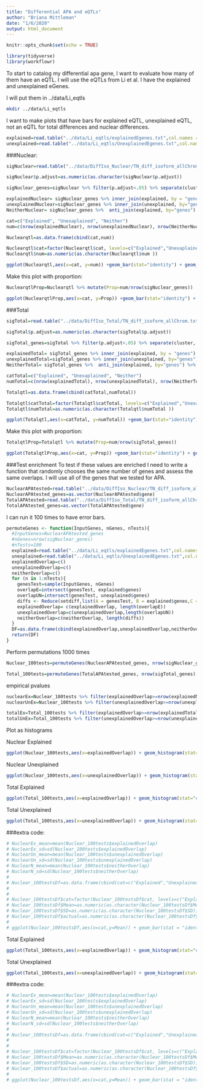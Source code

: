 ```yaml
---
title: "Differential APA and eQTLs"
author: "Briana Mittleman"
date: "1/6/2020"
output: html_document
---
```


```r
knitr::opts_chunk$set(echo = TRUE)
```


```r
library(tidyverse)
library(workflowr)
```


To start to catalog my differential apa gene, I want to evaluate how many of them have an eQTL. I will use the eQTLs from Li et al. I have the explained and unexplained eGenes. 

I will put them in ../data/Li_eqtls

```bash
mkdir ../data/Li_eqtls
```

I want to make plots that have bars for explained eQTL, unexplained eQTL, not an eQTL for total differences and nuclear differences.  

```r
explained=read.table("../data/Li_eqtls/explainedEgenes.txt",col.names = c("genes"),stringsAsFactors = F)
unexplained=read.table("../data/Li_eqtls/UnexplainedEgenes.txt",col.names = c("genes"),stringsAsFactors = F)
```


###Nuclear:

```r
sigNuclear=read.table("../data/DiffIso_Nuclear/TN_diff_isoform_allChrom.txt_significance.txt",sep="\t" ,col.names = c('status','loglr','df','p','cluster','p.adjust'),stringsAsFactors = F) %>% filter(status=="Success") 

sigNuclear$p.adjust=as.numeric(as.character(sigNuclear$p.adjust))

sigNuclear_genes=sigNuclear %>% filter(p.adjust<.05) %>% separate(cluster, into=c("chrom", "genes"), sep=":") %>% dplyr::select(genes) %>% unique()
```


```r
explainedNuclear= sigNuclear_genes %>% inner_join(explained, by = "genes")
unexplainedNuclear=sigNuclear_genes %>% inner_join(unexplained, by="genes")
NeitherNuclear= sigNuclear_genes %>%  anti_join(explained, by="genes") %>% anti_join(unexplained, by="genes")

cat=c("Explained", "Unexaplained", "Neither")
num=c(nrow(explainedNuclear), nrow(unexplainedNuclear), nrow(NeitherNuclear))

Nuclearqtl=as.data.frame(cbind(cat,num))

Nuclearqtl$cat=factor(Nuclearqtl$cat, levels=c("Explained","Unexaplained", "Neither"), ordered=T)
Nuclearqtl$num=as.numeric(as.character(Nuclearqtl$num ))

ggplot(Nuclearqtl,aes(x=cat, y=num)) +geom_bar(stat="identity") + geom_text(aes(label=num), vjust=1.6, color="white", size=3.5) + labs(title="Differential APA in Nuclear fraction and human eQTL", y="Number of genes", x="Overlap")
```
Make this plot with proportion:

```r
NuclearqtlProp=Nuclearqtl %>% mutate(Prop=num/nrow(sigNuclear_genes))

ggplot(NuclearqtlProp,aes(x=cat, y=Prop)) +geom_bar(stat="identity") + geom_text(aes(label=round(Prop,digits = 3)), vjust=1.6, color="white", size=3.5) + labs(title="Differential APA in Nuclear fraction and human eQTL", y="Proportion of dAPA genes", x="Overlap")
```

###Total 


```r
sigTotal=read.table("../data/DiffIso_Total/TN_diff_isoform_allChrom.txt_significance.txt",sep="\t" ,col.names = c('status','loglr','df','p','cluster','p.adjust'),stringsAsFactors = F) %>% filter(status=="Success") 

sigTotal$p.adjust=as.numeric(as.character(sigTotal$p.adjust))

sigTotal_genes=sigTotal %>% filter(p.adjust<.05) %>% separate(cluster, into=c("chrom", "genes"), sep=":") %>% dplyr::select(genes) %>% unique()
```


```r
explainedTotal= sigTotal_genes %>% inner_join(explained, by = "genes")
unexplainedTotal=sigTotal_genes %>% inner_join(unexplained, by="genes")
NeitherTotal= sigTotal_genes %>%  anti_join(explained, by="genes") %>% anti_join(unexplained, by="genes")

catTotal=c("Explained", "Unexaplained", "Neither")
numTotal=c(nrow(explainedTotal), nrow(unexplainedTotal), nrow(NeitherTotal))

Totalqtl=as.data.frame(cbind(catTotal,numTotal))

Totalqtl$catTotal=factor(Totalqtl$catTotal, levels=c("Explained","Unexaplained", "Neither"), ordered=T)
Totalqtl$numTotal=as.numeric(as.character(Totalqtl$numTotal ))

ggplot(Totalqtl,aes(x=catTotal, y=numTotal)) +geom_bar(stat="identity") + geom_text(aes(label=numTotal), vjust=1.6, color="white", size=3.5) + labs(title="Differential APA in Total fraction and human eQTL", y="Number of genes", x="Overlap")

```

Make this plot with proportion:

```r
TotalqtlProp=Totalqtl %>% mutate(Prop=num/nrow(sigTotal_genes))

ggplot(TotalqtlProp,aes(x=cat, y=Prop)) +geom_bar(stat="identity") + geom_text(aes(label=round(Prop,digits = 3)), vjust=1.6, color="white", size=3.5) + labs(title="Differential APA in Total fraction and human eQTL", y="Proportion of dAPA genes", x="Overlap")
```

###Test enrichment
To test if these values are enriched I need to write a function that randomly chooses the same number of genes and assess the same overlaps. I will use all of the genes that we tested for APA.

```r
NuclearAPAtested=read.table("../data/DiffIso_Nuclear/TN_diff_isoform_allChrom.txt_significance.txt",sep="\t" ,col.names = c('status','loglr','df','p','cluster','p.adjust'),stringsAsFactors = F) %>% filter(status=="Success") %>% separate(cluster, into=c("chrom", "gene"), sep=":") %>% dplyr::select(gene)
NuclearAPAtested_genes=as.vector(NuclearAPAtested$gene)
TotalAPAtested=read.table("../data/DiffIso_Total/TN_diff_isoform_allChrom.txt_significance.txt",sep="\t" ,col.names = c('status','loglr','df','p','cluster','p.adjust'),stringsAsFactors = F) %>% filter(status=="Success") %>% separate(cluster, into=c("chrom", "gene"), sep=":") %>% dplyr::select(gene)
TotalAPAtested_genes=as.vector(TotalAPAtested$gene)
```


I can run it 100 times to have error bars.  

```r
permuteGenes <- function(InputGenes, nGenes, nTests){
  #InputGenes=NuclearAPAtested_genes
  #nGenes=nrow(sigNuclear_genes)
  #nTests=100
  explained=read.table("../data/Li_eqtls/explainedEgenes.txt",col.names = c("genes"),stringsAsFactors = F)
  unexplained=read.table("../data/Li_eqtls/UnexplainedEgenes.txt",col.names = c("genes"),stringsAsFactors = F)
  explainedOverlap=c()
  unexplainedOverlap=c()
  neitherOverlap=c()
  for (n in 1:nTests){
    genesTest=sample(InputGenes, nGenes)
    overlapE=intersect(genesTest, explained$genes) 
    overlapUN=intersect(genesTest, unexplained$genes) 
    diffs <- Reduce(setdiff,list(A = genesTest, B = explained$genes,C = unexplained$genes))
    explainedOverlap= c(explainedOverlap, length(overlapE))
    unexplainedOverlap=c(unexplainedOverlap,length(overlapUN))
    neitherOverlap=c(neitherOverlap, length(diffs))
  }
  DF=as.data.frame(cbind(explainedOverlap,unexplainedOverlap,neitherOverlap))
  return(DF)
}
```


Perform permutations 1000 times
```r
Nuclear_100tests=permuteGenes(NuclearAPAtested_genes, nrow(sigNuclear_genes),1000 )

Total_100tests=permuteGenes(TotalAPAtested_genes, nrow(sigTotal_genes),1000 )
```

empirical pvalues
```r
nuclearEx=Nuclear_100tests %>% filter(explainedOverlap>=nrow(explainedNuclear)) %>% nrow() / 1000
nuclearUnEx=Nuclear_100tests %>% filter(unexplainedOverlap>=nrow(unexplainedNuclear)) %>% nrow() / 1000

totalEx=Total_100tests %>% filter(explainedOverlap>=nrow(explainedTotal)) %>% nrow() / 1000
totalUnEx=Total_100tests %>% filter(unexplainedOverlap>=nrow(unexplainedTotal)) %>% nrow() / 1000
```

Plot as histograms 

Nuclear Explained
```r

ggplot(Nuclear_100tests,aes(x=explainedOverlap)) + geom_histogram(stat="count") + geom_vline(xintercept =nrow(explainedNuclear), col="red" )+labs(x="Number of Overlaps", title="Nuclear dAPA overlap with explained eGenes") + annotate("text", x = 490, y = 40, label = paste("EmpPvalue=", nuclearEx), col="red")

```

 
Nuclear Unexplained
```r
ggplot(Nuclear_100tests,aes(x=unexplainedOverlap)) + geom_histogram(stat="count") + geom_vline(xintercept =nrow(unexplainedNuclear), col="red" ) +labs(x="Number of Overlaps", title="Nuclear dAPA overlap with unexplained eGenes")+ annotate("text", x = 376, y = 40, label = paste("EmpPvalue=", nuclearUnEx), col="red")
```
 

Total Explained

```r

ggplot(Total_100tests,aes(x=explainedOverlap)) + geom_histogram(stat="count") + geom_vline(xintercept =nrow(explainedTotal), col="red" )+labs(x="Number of Overlaps", title="Total dAPA overlap with explained eGenes")+ annotate("text", x = 425, y = 40, label = paste("EmpPvalue=", totalEx), col="red")

```

Total Unexplained


```r
ggplot(Total_100tests,aes(x=unexplainedOverlap)) + geom_histogram(stat="count") + geom_vline(xintercept =nrow(unexplainedTotal), col="red" ) +labs(x="Number of Overlaps", title="Total dAPA overlap with unexplained eGenes")+ annotate("text", x = 325, y = 30, label = paste("EmpPvalue=", totalEx), col="red")
```
###extra code:


```r

# NuclearEx_mean=mean(Nuclear_100tests$explainedOverlap)
# NuclearEx_sd=sd(Nuclear_100tests$explainedOverlap)
# NuclearUn_mean=mean(Nuclear_100tests$unexplainedOverlap)
# NuclearUn_sd=sd(Nuclear_100tests$unexplainedOverlap)
# NuclearN_mean=mean(Nuclear_100tests$neitherOverlap)
# NuclearN_sd=sd(Nuclear_100tests$neitherOverlap)
# 
# Nuclear_100testsDf=as.data.frame(cbind(cat=c("Explained","Unexplained", "Neither"), Mean=c(NuclearEx_mean,NuclearUn_mean,NuclearN_mean), SD=c(NuclearEx_sd,NuclearUn_sd,NuclearN_sd), actual=Nuclearqtl$num))
# 
# 
# Nuclear_100testsDf$cat=factor(Nuclear_100testsDf$cat, levels=c("Explained","Unexplained", "Neither"), ordered=T)
# Nuclear_100testsDf$Mean=as.numeric(as.character(Nuclear_100testsDf$Mean))
# Nuclear_100testsDf$SD=as.numeric(as.character(Nuclear_100testsDf$SD))
# Nuclear_100testsDf$actual=as.numeric(as.character(Nuclear_100testsDf$actual))
# 
# ggplot(Nuclear_100testsDf,aes(x=cat,y=Mean)) + geom_bar(stat = "identity", alpha=.5) + geom_errorbar(aes(x=cat, ymin=Mean-SD, ymax=Mean+SD), width=0.2, size=1) + geom_point(aes(x=cat, y=actual), col="red")

```



Total Explained

```r

ggplot(Total_100tests,aes(x=explainedOverlap)) + geom_histogram(stat="count") + geom_vline(xintercept =nrow(explainedTotal), col="red" )+labs(x="Number of Overlaps", title="Total dAPA overlap with explained eGenes")

```

Total Unexplained


```r
ggplot(Total_100tests,aes(x=unexplainedOverlap)) + geom_histogram(stat="count") + geom_vline(xintercept =nrow(unexplainedTotal), col="red" ) +labs(x="Number of Overlaps", title="Total dAPA overlap with unexplained eGenes")
```

###extra code:


```r

# NuclearEx_mean=mean(Nuclear_100tests$explainedOverlap)
# NuclearEx_sd=sd(Nuclear_100tests$explainedOverlap)
# NuclearUn_mean=mean(Nuclear_100tests$unexplainedOverlap)
# NuclearUn_sd=sd(Nuclear_100tests$unexplainedOverlap)
# NuclearN_mean=mean(Nuclear_100tests$neitherOverlap)
# NuclearN_sd=sd(Nuclear_100tests$neitherOverlap)
# 
# Nuclear_100testsDf=as.data.frame(cbind(cat=c("Explained","Unexplained", "Neither"), Mean=c(NuclearEx_mean,NuclearUn_mean,NuclearN_mean), SD=c(NuclearEx_sd,NuclearUn_sd,NuclearN_sd), actual=Nuclearqtl$num))
# 
# 
# Nuclear_100testsDf$cat=factor(Nuclear_100testsDf$cat, levels=c("Explained","Unexplained", "Neither"), ordered=T)
# Nuclear_100testsDf$Mean=as.numeric(as.character(Nuclear_100testsDf$Mean))
# Nuclear_100testsDf$SD=as.numeric(as.character(Nuclear_100testsDf$SD))
# Nuclear_100testsDf$actual=as.numeric(as.character(Nuclear_100testsDf$actual))
# 
# ggplot(Nuclear_100testsDf,aes(x=cat,y=Mean)) + geom_bar(stat = "identity", alpha=.5) + geom_errorbar(aes(x=cat, ymin=Mean-SD, ymax=Mean+SD), width=0.2, size=1) + geom_point(aes(x=cat, y=actual), col="red")

```

 
